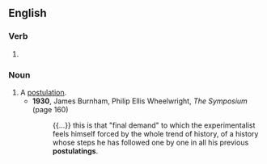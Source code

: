 ==English==

===Verb===
{{head|en|verb form}}

# {{present participle of|en|postulate|nocat=1}}

===Noun===
{{en-noun}}

# A [[postulation]].
#* '''1930''', James Burnham, Philip Ellis Wheelwright, ''The Symposium'' (page 160)
#*: {{...}} this is that "final demand" to which the experimentalist feels himself forced by the whole trend of history, of a history whose steps he has followed one by one in all his previous '''postulatings'''.